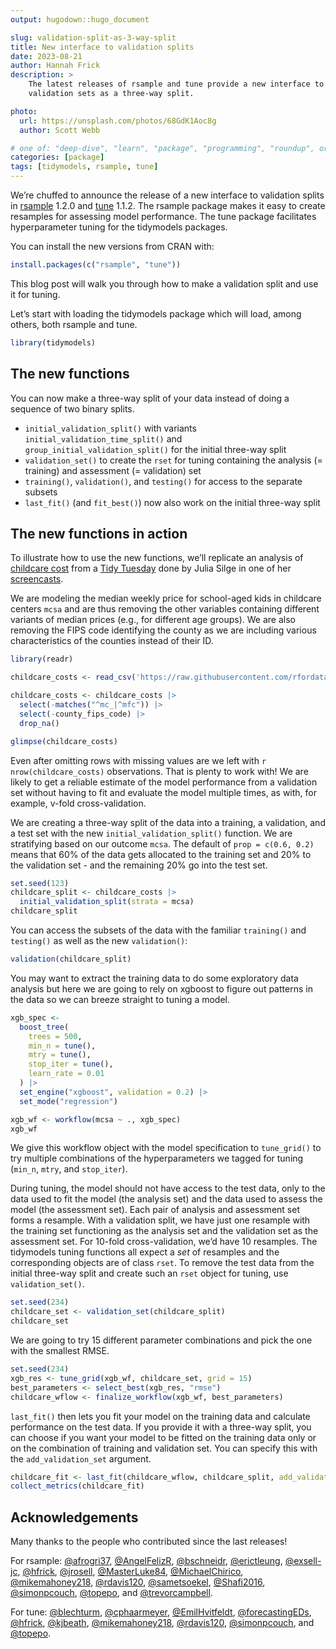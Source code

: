 ```yaml
---
output: hugodown::hugo_document

slug: validation-split-as-3-way-split
title: New interface to validation splits
date: 2023-08-21
author: Hannah Frick
description: >
    The latest releases of rsample and tune provide a new interface to 
    validation sets as a three-way split.

photo:
  url: https://unsplash.com/photos/68GdK1Aoc8g
  author: Scott Webb

# one of: "deep-dive", "learn", "package", "programming", "roundup", or "other"
categories: [package] 
tags: [tidymodels, rsample, tune]
---
```


<!--
TODO:
* [x] Look over / edit the post's title in the yaml
* [x] Edit (or delete) the description; note this appears in the Twitter card
* [x] Pick category and tags (see existing with `hugodown::tidy_show_meta()`)
* [x] Find photo & update yaml metadata
* [x] Create `thumbnail-sq.jpg`; height and width should be equal
* [x] Create `thumbnail-wd.jpg`; width should be >5x height
* [x] `hugodown::use_tidy_thumbnails()`
* [x] Add intro sentence, e.g. the standard tagline for the package
* [x] `usethis::use_tidy_thanks()`
-->

We're chuffed to announce the release of a new interface to validation splits in [rsample](https://rsample.tidymodels.org/) 1.2.0 and [tune](https://tune.tidymodels.org/) 1.1.2. The rsample package makes it easy to create resamples for assessing model performance. The tune package facilitates hyperparameter tuning for the tidymodels packages.

You can install the new versions from CRAN with:

```r
install.packages(c("rsample", "tune"))
```

This blog post will walk you through how to make a validation split and use it for tuning.

<!-- You can see a full list of changes in the [release notes]({ github_release }) -->

Let's start with loading the tidymodels package which will load, among others, both rsample and tune.

```r
library(tidymodels)
```

## The new functions

You can now make a three-way split of your data instead of doing a sequence of two binary splits.

- `initial_validation_split()` with variants `initial_validation_time_split()` and `group_initial_validation_split()` for the initial three-way split
- `validation_set()` to create the `rset` for tuning containing the analysis (= training) and assessment (= validation) set
- `training()`, `validation()`, and `testing()` for access to the separate subsets
- `last_fit()` (and `fit_best()`) now also work on the initial three-way split

## The new functions in action

To illustrate how to use the new functions, we'll replicate an analysis of [childcare cost](https://github.com/rfordatascience/tidytuesday/blob/master/data/2023/2023-05-09/readme.md) from a [Tidy Tuesday](https://github.com/rfordatascience/tidytuesday) done by Julia Silge in one of her [screencasts](https://juliasilge.com/blog/childcare-costs/).

We are modeling the median weekly price for school-aged kids in childcare centers `mcsa` and are thus removing the other variables containing different variants of median prices (e.g., for different age groups). We are also removing the FIPS code identifying the county as we are including various characteristics of the counties instead of their ID.

```r
library(readr)

childcare_costs <- read_csv('https://raw.githubusercontent.com/rfordatascience/tidytuesday/master/data/2023/2023-05-09/childcare_costs.csv')

childcare_costs <- childcare_costs |>
  select(-matches("^mc_|^mfc")) |>
  select(-county_fips_code) |>
  drop_na() 

glimpse(childcare_costs)
```

Even after omitting rows with missing values are we left with `r nrow(childcare_costs)` observations. That is plenty to work with! We are likely to get a reliable estimate of the model performance from a validation set without having to fit and evaluate the model multiple times, as with, for example, v-fold cross-validation.

We are creating a three-way split of the data into a training, a validation, and a test set with the new `initial_validation_split()` function. We are stratifying based on our outcome `mcsa`. The default of `prop = c(0.6, 0.2)` means that 60% of the data gets allocated to the training set and 20% to the validation set - and the remaining 20% go into the test set.

```r
set.seed(123)
childcare_split <- childcare_costs |>
  initial_validation_split(strata = mcsa)
childcare_split
```

You can access the subsets of the data with the familiar `training()` and `testing()` as well as the new `validation()`:

```r
validation(childcare_split)
```

You may want to extract the training data to do some exploratory data analysis but here we are going to rely on xgboost to figure out patterns in the data so we can breeze straight to tuning a model.

```r
xgb_spec <-
  boost_tree(
    trees = 500,
    min_n = tune(),
    mtry = tune(),
    stop_iter = tune(),
    learn_rate = 0.01
  ) |>
  set_engine("xgboost", validation = 0.2) |>
  set_mode("regression")

xgb_wf <- workflow(mcsa ~ ., xgb_spec)
xgb_wf
```

We give this workflow object with the model specification to `tune_grid()` to try multiple combinations of the hyperparameters we tagged for tuning (`min_n`, `mtry`, and `stop_iter`). 

<!-- But `tune_grid()` also needs data to fit the model on and data to assess the fitted model on! That's the training set and the validation set. The test set needs to be put aside until we've picked our final model. -->
<!-- The new `validation_set()` function takes our initial three-way split object and returns the training set and the validation set, ready for use with the tuning functions like `tune_grid()`. -->

During tuning, the model should not have access to the test data, only to the data used to fit the model (the analysis set) and the data used to assess the model (the assessment set). Each pair of analysis and assessment set forms a resample. With a validation split, we have just one resample with the training set functioning as the analysis set and the validation set as the assessment set. For 10-fold cross-validation, we'd have 10 resamples. The tidymodels tuning functions all expect a _set_ of resamples and the corresponding objects are of class `rset`. 
To remove the test data from the initial three-way split and create such an `rset` object for tuning, use `validation_set()`.

```r
set.seed(234)
childcare_set <- validation_set(childcare_split)
childcare_set
```

We are going to try 15 different parameter combinations and pick the one with the smallest RMSE.

```r
set.seed(234)
xgb_res <- tune_grid(xgb_wf, childcare_set, grid = 15)
best_parameters <- select_best(xgb_res, "rmse")
childcare_wflow <- finalize_workflow(xgb_wf, best_parameters)
```

`last_fit()` then lets you fit your model on the training data and calculate performance on the test data. If you provide it with a three-way split, you can choose if you want your model to be fitted on the training data only or on the combination of training and validation set. You can specify this with the `add_validation_set` argument.

```r
childcare_fit <- last_fit(childcare_wflow, childcare_split, add_validation_set = TRUE)
collect_metrics(childcare_fit)
```

## Acknowledgements

Many thanks to the people who contributed since the last releases!

For rsample: [&#x0040;afrogri37](https://github.com/afrogri37), [&#x0040;AngelFelizR](https://github.com/AngelFelizR), [&#x0040;bschneidr](https://github.com/bschneidr), [&#x0040;erictleung](https://github.com/erictleung), [&#x0040;exsell-jc](https://github.com/exsell-jc), [&#x0040;hfrick](https://github.com/hfrick), [&#x0040;jrosell](https://github.com/jrosell), [&#x0040;MasterLuke84](https://github.com/MasterLuke84), [&#x0040;MichaelChirico](https://github.com/MichaelChirico), [&#x0040;mikemahoney218](https://github.com/mikemahoney218), [&#x0040;rdavis120](https://github.com/rdavis120), [&#x0040;sametsoekel](https://github.com/sametsoekel), [&#x0040;Shafi2016](https://github.com/Shafi2016), [&#x0040;simonpcouch](https://github.com/simonpcouch), [&#x0040;topepo](https://github.com/topepo), and [&#x0040;trevorcampbell](https://github.com/trevorcampbell).

For tune: [&#x0040;blechturm](https://github.com/blechturm), [&#x0040;cphaarmeyer](https://github.com/cphaarmeyer), [&#x0040;EmilHvitfeldt](https://github.com/EmilHvitfeldt), [&#x0040;forecastingEDs](https://github.com/forecastingEDs), [&#x0040;hfrick](https://github.com/hfrick), [&#x0040;kjbeath](https://github.com/kjbeath), [&#x0040;mikemahoney218](https://github.com/mikemahoney218), [&#x0040;rdavis120](https://github.com/rdavis120), [&#x0040;simonpcouch](https://github.com/simonpcouch), and [&#x0040;topepo](https://github.com/topepo).
